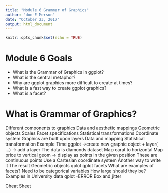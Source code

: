 ```yaml
---
title: "Module 6 Grammar of Graphics"
author: "don-E Merson"
date: "October 23, 2017"
output: html_document
---
```


```r
knitr::opts_chunk$set(echo = TRUE)
```

# Module 6 Goals
- What is the Grammar of Graphics in ggplot?
- What is the central metaphor?
- Why are ggplot graphics more difficult to create at times?
- What is a fast way to create ggplot graphics?
- What is a facet?

# What is Grammar of Graphics?
Different components to graphics
Data and aesthetic mappings
Geometric objects
Scales
Facet specifications
Statistical transformations
Coordinate system
Graphics are built upon layers
Data and mapping
Statistical transformation
Example Time
ggplot ->create new graphic object
+ layer( …) -> add a layer
The data is diamonds dataset
Map carat to horizontal 
Map price to vertical
geom -> display as points in the given position
These are continuous points
Use a Cartesian coordinate system
Another way to write it
The result
Geometric objects
qplot
qplot facets
What are examples of facets?
Need to be categorical variables
How large should they be?
Examples in University data
qplot -ERROR
Box and jitter

Cheat Sheet

